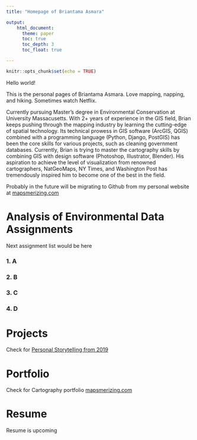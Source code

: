 ```yaml
---
title: "Homepage of Briantama Asmara"

output:
    html_document:
      theme: paper
      toc: true
      toc_depth: 3
      toc_float: true

---
```


```r

knitr::opts_chunk$set(echo = TRUE)
```

Hello world!

This is the personal pages of Briantama Asmara. Love mapping, napping, and hiking. Sometimes watch Netflix.

Currently pursuing Master's degree in Environmental Conservation at University Massacusetts. With 2+ years of experience in the GIS field, Brian keeps pushing through the mapping industry by learning the cutting-edge of spatial technology. Its technical prowess in GIS software (ArcGIS, QGIS) combined with a programming language (Python, Django, PostGIS) has been the core skills for various projects, such as cleaning government databases. Currently, Brian is trying to master the cartography skills by combining GIS with design software (Photoshop, Illustrator, Blender). His aspiration to achieve the level of visualization from renowned cartographers, NatGeoMaps, NY Times, and Washington Post has tremendously inspired him to become one of the best in the field.

Probably in the future will be migrating to Github from my personal website at [mapsmerizing.com](mapsmerizing.com)

# Analysis of Environmental Data Assignments

Next assignment list would be here

### 1. A
### 2. B
### 3. C
### 4. D  


# Projects

Check for [Personal Storytelling from 2019](https://brayents.github.io/sostory/)

# Portfolio

Check for Cartography portfolio [mapsmerizing.com](mapsmerizing.com)


# Resume
Resume is upcoming

